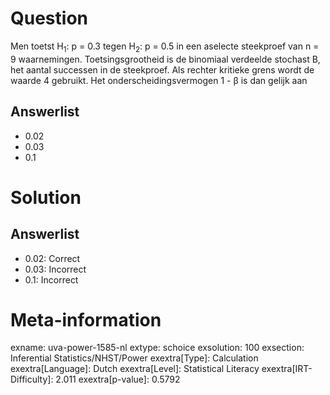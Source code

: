 Question
========

Men toetst H~1~: p = 0.3 tegen H~2~: p = 0.5 in een aselecte steekproef
van n = 9 waarnemingen. Toetsingsgrootheid is de binomiaal verdeelde
stochast B, het aantal successen in de steekproef. Als rechter kritieke
grens wordt de waarde 4 gebruikt. Het onderscheidingsvermogen 1 - β is
dan gelijk aan

Answerlist
----------

* 0.02
* 0.03
* 0.1

Solution
========

Answerlist
----------

* 0.02: Correct
* 0.03: Incorrect
* 0.1: Incorrect

Meta-information
================
exname: uva-power-1585-nl
extype: schoice
exsolution: 100
exsection: Inferential Statistics/NHST/Power
exextra[Type]: Calculation
exextra[Language]: Dutch
exextra[Level]: Statistical Literacy
exextra[IRT-Difficulty]: 2.011
exextra[p-value]: 0.5792
